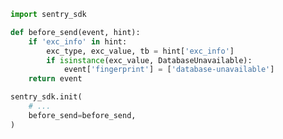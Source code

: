 ```python
import sentry_sdk

def before_send(event, hint):
    if 'exc_info' in hint:
        exc_type, exc_value, tb = hint['exc_info']
        if isinstance(exc_value, DatabaseUnavailable):
            event['fingerprint'] = ['database-unavailable']
    return event

sentry_sdk.init(
    # ...
    before_send=before_send,
)
```
